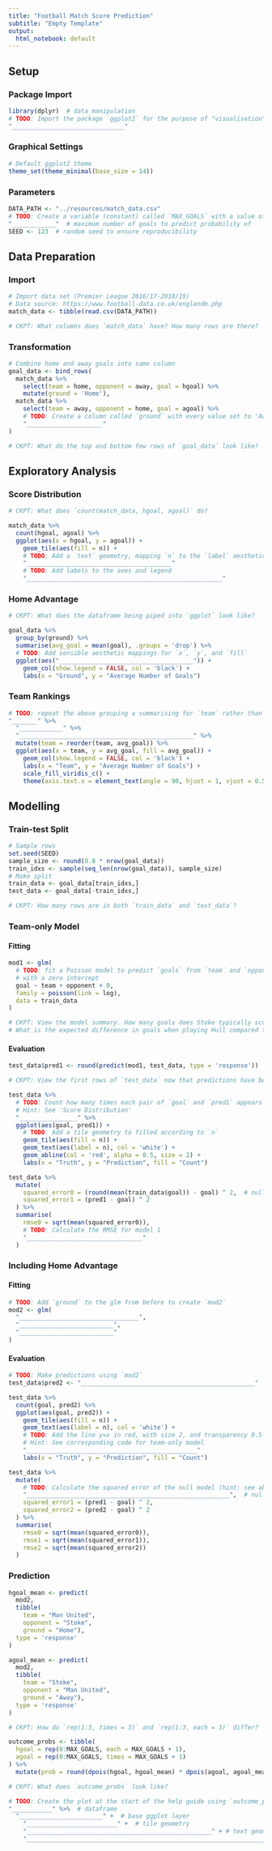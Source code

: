 ```yaml
---
title: "Football Match Score Prediction"
subtitle: "Empty Template"
output:
  html_notebook: default
---
```


## Setup

### Package Import

```r
library(dplyr)  # data manipulation
# TODO: Import the package `ggplot2` for the purpose of "visualisation"
"_______________________________"
```

### Graphical Settings

```r
# Default ggplot2 theme
theme_set(theme_minimal(base_size = 14))
```

### Parameters

```r
DATA_PATH <- "../resources/match_data.csv"
# TODO: Create a variable (constant) called `MAX_GOALS` with a value of 7 
"____________"  # maximum number of goals to predict probability of
SEED <- 123  # random seed to ensure reproducibility
```

## Data Preparation

### Import

```r
# Import data set (Premier League 2016/17-2018/19)
# Data source: https://www.football-data.co.uk/englandm.php
match_data <- tibble(read.csv(DATA_PATH))
```

```r
# CKPT: What columns does `match_data` have? How many rows are there?
```

### Transformation

```r
# Combine home and away goals into same column
goal_data <- bind_rows(
  match_data %>%
    select(team = home, opponent = away, goal = hgoal) %>%
    mutate(ground = 'Home'),
  match_data %>%
    select(team = away, opponent = home, goal = agoal) %>%
    # TODO: Create a column called `ground` with every value set to 'Away'
    "_____________________"
)
```

```r
# CKPT: What do the top and bottom few rows of `goal_data` look like?
```

## Exploratory Analysis

### Score Distribution

```r
# CKPT: What does `count(match_data, hgoal, agoal)` do?
```

```r
match_data %>%
  count(hgoal, agoal) %>%
  ggplot(aes(x = hgoal, y = agoal)) +
    geom_tile(aes(fill = n)) +
    # TODO: Add a `text` geometry, mapping `n` to the `label` aesthetic
    "________________________________________"
    # TODO: Add labels to the axes and legend
    "______________________________________________________"
```

### Home Advantage

```r
# CKPT: What does the dataframe being piped into `ggplot` look like?
```

```r
goal_data %>%
  group_by(ground) %>%
  summarise(avg_goal = mean(goal), .groups = 'drop') %>%
  # TODO: Add sensible aesthetic mappings for `x`, `y`, and `fill`
  ggplot(aes("_____________________________________")) +
    geom_col(show.legend = FALSE, col = 'black') +
    labs(x = "Ground", y = "Average Number of Goals")
```

### Team Rankings

```r
# TODO: repeat the above grouping a summarising for `team` rather than `ground`
"_______" %>%
  "____________" %>%
  "________________________________________________" %>%
  mutate(team = reorder(team, avg_goal)) %>%
  ggplot(aes(x = team, y = avg_goal, fill = avg_goal)) +
    geom_col(show.legend = FALSE, col = 'black') +
    labs(x = "Team", y = "Average Number of Goals") +
    scale_fill_viridis_c() +
    theme(axis.text.x = element_text(angle = 90, hjust = 1, vjust = 0.5))
```

## Modelling

### Train-test Split

```r
# Sample rows
set.seed(SEED)
sample_size <- round(0.8 * nrow(goal_data))
train_idxs <- sample(seq_len(nrow(goal_data)), sample_size)
# Make split
train_data <- goal_data[train_idxs,]
test_data <- goal_data[-train_idxs,]
```

```r
# CKPT: How many rows are in both `train_data` and `test_data`?
```

### Team-only Model

#### Fitting

```r
mod1 <- glm(
  # TODO: fit a Poisson model to predict `goals` from `team` and `opponent`
  # with a zero intercept
  goal ~ team + opponent + 0,
  family = poisson(link = log),
  data = train_data
)
```

```r
# CKPT: View the model summary. How many goals does Stoke typically score?
# What is the expected difference in goals when playing Hull compared to Fulham?
```

#### Evaluation

```r
test_data$pred1 <- round(predict(mod1, test_data, type = 'response'))
```

```r
# CKPT: View the first rows of `test_data` now that predictions have been added
```

```r
test_data %>%
  # TODO: Count how many times each pair of `goal` and `pred1` appears
  # Hint: See 'Score Distribution'
  "________________" %>%
  ggplot(aes(goal, pred1)) +
    # TODO: Add a tile geometry to filled according to `n`
    geom_tile(aes(fill = n)) +
    geom_text(aes(label = n), col = 'white') +
    geom_abline(col = 'red', alpha = 0.5, size = 2) +
    labs(x = "Truth", y = "Prediction", fill = "Count")
```

```r
test_data %>%
  mutate(
    squared_error0 = (round(mean(train_data$goal)) - goal) ^ 2,  # null model
    squared_error1 = (pred1 - goal) ^ 2
  ) %>%
  summarise(
    rmse0 = sqrt(mean(squared_error0)),
    # TODO: Calculate the RMSE for model 1
    "________________________________"
  )
```

### Including Home Advantage

#### Fitting

```r
# TODO: Add `ground` to the glm from before to create `mod2`
mod2 <- glm(
  "_________________________________",
  "__________________________",
  "__________________________"
)
```

#### Evaluation

```r
# TODO: Make predictions using `mod2`
test_data$pred2 <- "________________________________________________"

test_data %>%
  count(goal, pred2) %>%
  ggplot(aes(goal, pred2)) +
    geom_tile(aes(fill = n)) +
    geom_text(aes(label = n), col = 'white') +
    # TODO: Add the line y=x in red, with size 2, and transparency 0.5
    # Hint: See corresponding code for team-only model
    "_______________________________________________"
    labs(x = "Truth", y = "Prediction", fill = "Count")
```

```r
test_data %>%
  mutate(
    # TODO: Calculate the squared error of the null model (hint: see above)
    "________________________________________________________",  # null model
    squared_error1 = (pred1 - goal) ^ 2,
    squared_error2 = (pred2 - goal) ^ 2
  ) %>%
  summarise(
    rmse0 = sqrt(mean(squared_error0)),
    rmse1 = sqrt(mean(squared_error1)),
    rmse2 = sqrt(mean(squared_error2))
  )
```

### Prediction

```r
hgoal_mean <- predict(
  mod2,
  tibble(
    team = "Man United",
    opponent = "Stoke",
    ground = "Home"),
  type = 'response'
)

agoal_mean <- predict(
  mod2,
  tibble(
    team = "Stoke",
    opponent = "Man United",
    ground = "Away"),
  type = 'response'
)
```

```r
# CKPT: How do `rep(1:3, times = 3)` and `rep(1:3, each = 3)` differ?
```

```r
outcome_probs <- tibble(
  hgoal = rep(0:MAX_GOALS, each = MAX_GOALS + 1),
  agoal = rep(0:MAX_GOALS, times = MAX_GOALS + 1)
) %>%
  mutate(prob = round(dpois(hgoal, hgoal_mean) * dpois(agoal, agoal_mean), 2))
```

```r
# CKPT: What does `outcome_probs` look like?
```

```r
# TODO: Create the plot at the start of the help guide using `outcome_probs`
"___________" %>%  # dataframe
  "_______________________" +  # base ggplot layer
    "_________________________" +  # tile geometry
    "___________________________________________________" + # text geometry
    "_______________________________________________________________________"  # labels
```
